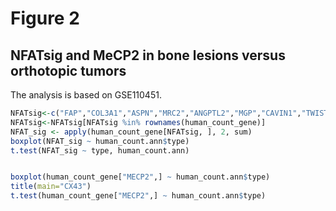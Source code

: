 # Figure 2

## NFATsig and MeCP2  in bone lesions versus orthotopic tumors
The analysis is based on GSE110451.

```{r}
NFATsig<-c("FAP","COL3A1","ASPN","MRC2","ANGPTL2","MGP","CAVIN1","TWIST1")
NFATsig<-NFATsig[NFATsig %in% rownames(human_count_gene)]
NFAT_sig <- apply(human_count_gene[NFATsig, ], 2, sum)
boxplot(NFAT_sig ~ human_count.ann$type)
t.test(NFAT_sig ~ type, human_count.ann)


boxplot(human_count_gene["MECP2",] ~ human_count.ann$type)
title(main="CX43")
t.test(human_count_gene["MECP2",] ~ human_count.ann$type)
```
